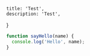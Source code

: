 
    title: 'Test',
    description: 'Test',
}


```js
function sayHello(name) {
  console.log('Hello', name);
}
```